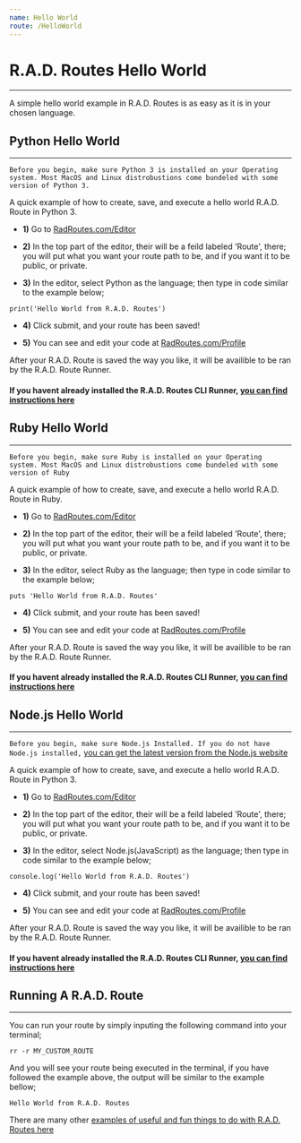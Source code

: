 ```yaml
---
name: Hello World
route: /HelloWorld
---
```


# R.A.D. Routes Hello World

---

A simple hello world example in R.A.D. Routes is as easy as it is in your chosen language.


## Python Hello World
---
```Before you begin, make sure Python 3 is installed on your Operating system. Most MacOS and Linux distrobustions come bundeled with some version of Python 3.```

A quick example of how to create, save, and execute a hello world R.A.D. Route in Python 3.

* **1)** Go to [RadRoutes.com/Editor](https://radroutes.com/Editor)

* **2)** In the top part of the editor, their will be a feild labeled 'Route', there; you will put what you want your route path to be, and if you want it to be public, or private.

* **3)** In the editor, select Python as the language; then type in code similar to the example below;

```
print('Hello World from R.A.D. Routes')
```

* **4)** Click submit, and your route has been saved!

* **5)** You can see and edit your code at [RadRoutes.com/Profile](https://radroutes.com/Profile)

After your R.A.D. Route is saved the way you like, it will be availible to be ran by the R.A.D. Route Runner.

#### If you havent already installed the R.A.D. Routes CLI Runner, [you can find instructions here](https://docs.radroutes.com/Prerequisites)




## Ruby Hello World
---
```Before you begin, make sure Ruby is installed on your Operating system. Most MacOS and Linux distrobustions come bundeled with some version of Ruby```

A quick example of how to create, save, and execute a hello world R.A.D. Route in Ruby.

* **1)** Go to [RadRoutes.com/Editor](https://radroutes.com/Editor)

* **2)** In the top part of the editor, their will be a feild labeled 'Route', there; you will put what you want your route path to be, and if you want it to be public, or private.

* **3)** In the editor, select Ruby as the language; then type in code similar to the example below;

```
puts 'Hello World from R.A.D. Routes'
```

* **4)** Click submit, and your route has been saved!

* **5)** You can see and edit your code at [RadRoutes.com/Profile](https://radroutes.com/Profile)

After your R.A.D. Route is saved the way you like, it will be availible to be ran by the R.A.D. Route Runner.

#### If you havent already installed the R.A.D. Routes CLI Runner, [you can find instructions here](https://docs.radroutes.com/Prerequisites)




## Node.js Hello World
---
```Before you begin, make sure Node.js Installed. If you do not have Node.js installed,``` [you can get the latest version from the Node.js website](https://nodejs.org/en/download/)

A quick example of how to create, save, and execute a hello world R.A.D. Route in Python 3.

* **1)** Go to [RadRoutes.com/Editor](https://radroutes.com/Editor)

* **2)** In the top part of the editor, their will be a feild labeled 'Route', there; you will put what you want your route path to be, and if you want it to be public, or private.

* **3)** In the editor, select Node.js(JavaScript) as the language; then type in code similar to the example below;

```
console.log('Hello World from R.A.D. Routes')
```

* **4)** Click submit, and your route has been saved!

* **5)** You can see and edit your code at [RadRoutes.com/Profile](https://radroutes.com/Profile)

After your R.A.D. Route is saved the way you like, it will be availible to be ran by the R.A.D. Route Runner.

#### If you havent already installed the R.A.D. Routes CLI Runner, [you can find instructions here](https://docs.radroutes.com/Prerequisites)

## Running A R.A.D. Route
---
You can run your route by simply inputing the following command into your terminal;

```
rr -r MY_CUSTOM_ROUTE
```

And you will see your route being executed in the terminal, if you have followed the example above, the output will be similar to the example bellow;

```
Hello World from R.A.D. Routes
```

There are many other [examples of useful and fun things to do with R.A.D. Routes here](https://docs.radroutes.com/RADExamples)